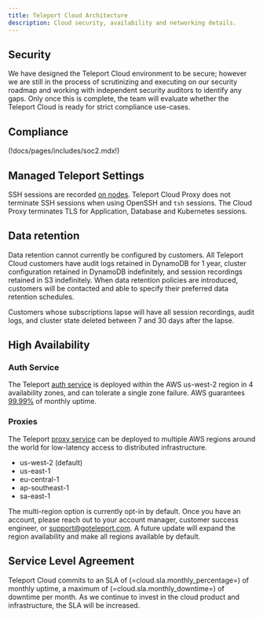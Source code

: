 ```yaml
---
title: Teleport Cloud Architecture
description: Cloud security, availability and networking details.
---
```


## Security

We have designed the Teleport Cloud environment to be secure; however we are still in the process of
scrutinizing and executing on our security roadmap and working with independent security
auditors to identify any gaps. Only once this is complete, the team will evaluate
whether the Teleport Cloud is ready for strict compliance use-cases.

## Compliance

(!docs/pages/includes/soc2.mdx!)

## Managed Teleport Settings

SSH sessions are recorded [on nodes](../architecture/nodes.mdx#session-recording).
Teleport Cloud Proxy does not terminate SSH sessions when using OpenSSH and `tsh` sessions.
The Cloud Proxy terminates TLS for Application, Database and Kubernetes sessions.

## Data retention
Data retention cannot currently be configured by customers. All Teleport Cloud
customers have audit logs retained in DynamoDB for 1 year, cluster configuration
retained in DynamoDB indefinitely, and session recordings retained in S3 indefinitely.
When data retention policies are introduced, customers will be contacted and
able to specify their preferred data retention schedules.

Customers whose subscriptions lapse will have all session recordings, audit logs, and
cluster state deleted between 7 and 30 days after the lapse.

## High Availability

### Auth Service
The Teleport [auth service](https://goteleport.com/docs/architecture/authentication/) is deployed within the AWS us-west-2 region in 4 availability zones, and can tolerate a single zone failure. AWS guarantees [99.99%](https://aws.amazon.com/compute/sla/) of monthly uptime.

### Proxies
The Teleport [proxy service](https://goteleport.com/docs/architecture/proxy/) can be deployed to multiple AWS regions around the world for low-latency access to distributed infrastructure.

- us-west-2 (default)
- us-east-1
- eu-central-1
- ap-southeast-1
- sa-east-1

The multi-region option is currently opt-in by default. Once you have an account, please reach out to your account manager, customer success engineer, or support@goteleport.com. A future update will expand the region availability and make all regions available by default.


## Service Level Agreement

Teleport Cloud commits to an SLA of (=cloud.sla.monthly_percentage=) of monthly uptime,
a maximum of (=cloud.sla.monthly_downtime=) of downtime per month. As we continue to invest in the
cloud product and infrastructure, the SLA will be increased.
